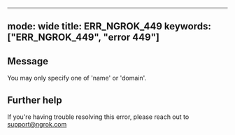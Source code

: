 
---
mode: wide
title: ERR_NGROK_449
keywords: ["ERR_NGROK_449", "error 449"]
---

## Message
You may only specify one of 'name' or 'domain'.




## Further help
If you're having trouble resolving this error, please reach out to [support@ngrok.com](mailto:support@ngrok.com?subject=Help%20with%20ERR_NGROK_449)

